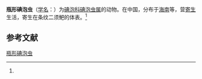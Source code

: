 {{Speciesbox
| name = 瓶形碘泡虫
| status = 
| status_system = 
| image = 
| genus = Myxobolus
| species = bottliformis
| authority = (Chen et Ma, 1998)<ref name='id9512'>{{cite web| url =http://www.bioinfo.cn/db05/BjdwSpecies.php?action=view&id=9512| title =瓶形碘泡虫| work =《中国动物物种编目数据库》| publisher =中国科学院微生物研究所| author =中国科学院动物研究所| accessdate =2009-04-16| deadurl =yes| archiveurl =https://web.archive.org/web/20131203122335/http://www.bioinfo.cn/db05/BjdwSpecies.php?action=view| archivedate =2013-12-03}}</ref>
}}

'''瓶形碘泡虫'''（[[学名|学名]]：{{lang|la|''Myxobolus bottliformis''}}）为[[碘泡科|碘泡科]][[碘泡虫属|碘泡虫属]]的动物。在中国，分布于[[海南|海南]]等，营[[寄生|寄生]]生活，寄生在条纹二须鲃的体表。<ref name='id9512'/>

== 参考文献 ==
{{reflist}}

{{Wikispecies|Myxobolus bottliformis}}

[[Category:碘泡虫属|瓶形碘泡虫]]


{{Cnidarian-stub}}